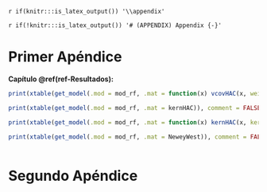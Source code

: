 `r if(knitr:::is_latex_output()) '\\appendix'`

`r if(!knitr:::is_latex_output()) '# (APPENDIX) Appendix {-}'` 

<!--
If you feel it necessary to include an appendix, it goes here.
-->

# Primer Apéndice

**Capítulo \@ref(ref-Resultados):**

<!-- # ```{r vcovHAC-andrews, fig.cap='Ponderadores Andrews', results='asis'} -->
<!-- # # Pesos default, weightsAndrews -->
<!-- # print(xtable(get_model(.mod = mod_rf, .mat = sandwich::vcovHAC)), comment = FALSE, digits = 2) -->
<!-- # ``` -->

```r
print(xtable(get_model(.mod = mod_rf, .mat = function(x) vcovHAC(x, weights = weightsLumley))), comment = FALSE, digits = 2)
```

```r
print(xtable(get_model(.mod = mod_rf, .mat = kernHAC)), comment = FALSE, digits = 2)
```

```r
print(xtable(get_model(.mod = mod_rf, .mat = function(x) kernHAC(x, kernel = "Parzen", prewhite = 2, adjust = FALSE, bw = bwNeweyWest, verbose = FALSE))), comment = FALSE, digits = 2)
```

```r
print(xtable(get_model(.mod = mod_rf, .mat = NeweyWest)), comment = FALSE, digits = 2)
```



```r
```

# Segundo Apéndice
